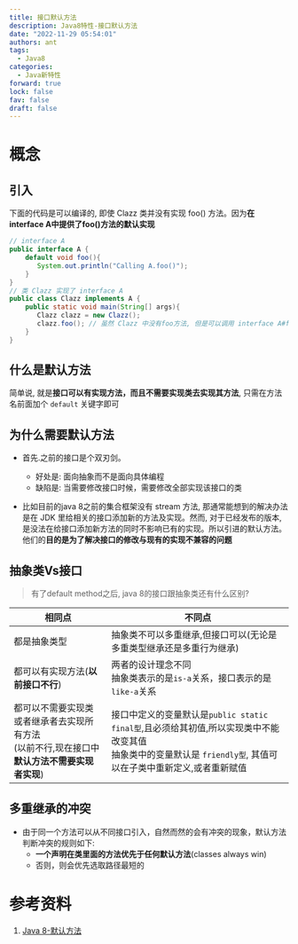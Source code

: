 ```yaml
---
title: 接口默认方法
description: Java8特性-接口默认方法
date: "2022-11-29 05:54:01"
authors: ant
tags:
  - Java8
categories:
  - Java新特性
forward: true
lock: false
fav: false
draft: false
---
```


# 概念

## 引入

下面的代码是可以编译的, 即使 Clazz 类并没有实现 foo() 方法。因为**在 interface A中提供了foo()方法的默认实现**
```java
// interface A
public interface A {
    default void foo(){
       System.out.println("Calling A.foo()");
    }
}
// 类 Clazz 实现了 interface A
public class Clazz implements A {
    public static void main(String[] args){
       Clazz clazz = new Clazz();
       clazz.foo(); // 虽然 Clazz 中没有foo方法, 但是可以调用 interface A#foo()
    }
}
```

## 什么是默认方法

简单说, 就是**接口可以有实现方法，而且不需要实现类去实现其方法**, 只需在方法名前面加个 `default` 关键字即可

## 为什么需要默认方法

- 首先.之前的接口是个双刃剑。
   - 好处是: 面向抽象而不是面向具体编程
   - 缺陷是: 当需要修改接口时候，需要修改全部实现该接口的类

- 比如目前的java 8之前的集合框架没有 stream 方法, 那通常能想到的解决办法是在 JDK 里给相关的接口添加新的方法及实现。然而, 对于已经发布的版本, 是没法在给接口添加新方法的同时不影响已有的实现。所以引进的默认方法。他们的**目的是为了解决接口的修改与现有的实现不兼容的问题**


## 抽象类Vs接口

> 有了default method之后, java 8的接口跟抽象类还有什么区别?

| 相同点      | 不同点 |
| ----------- | ------ |
| 都是抽象类型  | 抽象类不可以多重继承,但接口可以(无论是多重类型继承还是多重行为继承)  |
| 都可以有实现方法(**以前接口不行**)  | 两者的设计理念不同<br/>抽象类表示的是`is-a`关系，接口表示的是`like-a`关系  |
| 都可以不需要实现类或者继承者去实现所有方法<br/>(以前不行,现在接口中**默认方法不需要实现者实现**)  | 接口中定义的变量默认是`public static final型`,且必须给其初值,所以实现类中不能改变其值<br/>抽象类中的变量默认是 `friendly型`, 其值可以在子类中重新定义,或者重新赋值  |

## 多重继承的冲突

- 由于同一个方法可以从不同接口引入，自然而然的会有冲突的现象，默认方法判断冲突的规则如下:
   - **一个声明在类里面的方法优先于任何默认方法**(classes always win)
   - 否则，则会优先选取路径最短的




# 参考资料

1. [Java 8-默认方法](https://pdai.tech/md/java/java8/java8-default.html)

